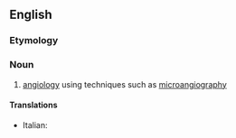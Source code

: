 ==English==

===Etymology===
{{prefix|en|micro|angiology}}

===Noun===
{{en-noun|-}}

# {{lb|en|medicine}} [[angiology]] using techniques such as [[microangiography]]

====Translations====
{{trans-top|angiology using techniques}}
* Italian: {{t|it|microangiologia|f}}
{{trans-mid}}
{{trans-bottom}}